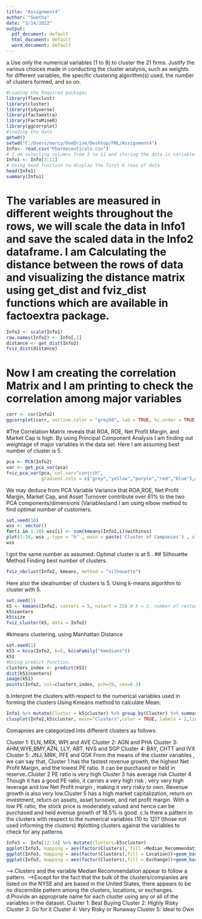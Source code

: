 ---
title: "Assignment4"
author: "Swetha"
date: "3/14/2022"
output:
  pdf_document: default
  html_document: default
  word_document: default
---
a.Use only the numerical variables (1 to 9) to cluster the 21 firms. Justify the various choices made in conducting the cluster analysis, such as weights for different variables, the specific clustering algorithm(s) used, the number of clusters formed, and so on.
```{r}
#Loading the Required packages
library(flexclust)
library(cluster)
library(tidyverse)  
library(factoextra) 
library(FactoMineR)
library(ggcorrplot)
#loading the data
getwd()
setwd("C:/Users/mercy/OneDrive/Desktop/FML/Assignment4")
Info<- read.csv("Pharmaceuticals.csv")
# I am selecting columns from 3 to 11 and storing the data in variable Info1
Info1 <- Info[3:11]
# Using head function to display the first 6 rows of data
head(Info1)
summary(Info1)
```
# The variables are measured in different weights throughout the rows, we will scale the data in Info1 and save the scaled data in the Info2 dataframe. I am Calculating the distance between the rows of data and visualizing the distance matrix using get_dist and fviz_dist functions which are available in factoextra package.
```{r}
Info2 <- scale(Info1)
row.names(Info2) <- Info[,1]
distance <- get_dist(Info2)
fviz_dist(distance)
```
# Now I am creating the correlation Matrix and I am printing to check the correlation among major variables
```{r}
corr <- cor(Info2)
ggcorrplot(corr, outline.color = "grey50", lab = TRUE, hc.order = TRUE, type = "full") 
```
#The Correlation Matrix reveals that ROA, ROE, Net Profit Margin, and Market Cap is high. By using  Principal Component Analysis I am finding out weightage of major variables in the data set. Here I am assuming best number of cluster is 5.
```{r}
pca <- PCA(Info2)
var <- get_pca_var(pca)
fviz_pca_var(pca, col.var="contrib",
             gradient.cols = c("grey","yellow","purple","red","blue"),ggrepel = TRUE ) + labs( title = "PCA Variable Variance")
```
We may deduce from PCA Variable Variance that ROA,ROE, Net Profit Margin, Market Cap, and Asset Turnover contribute over 61% to the two PCA components/dimensions (Variables)and I am using elbow method to find optimal number of customers.
```{r}
set.seed(10)
wss <- vector()
for(i in 1:10) wss[i] <- sum(kmeans(Info2,i)$withinss)
plot(1:10, wss , type = "b" , main = paste('Cluster of Companies') , xlab = "Number of Clusters", ylab="wss")
wss
```
I got the same number as assumed. Optimal cluster is at 5 .
## Silhouette Method
Finding best number of clusters.
```{r}
fviz_nbclust(Info2, kmeans, method = "silhouette")
```
Here also the idealnumber of clusters is 5. Using k-means algorithm to cluster with 5.
```{r}
set.seed(1)
k5 <- kmeans(Info2, centers = 5, nstart = 25) # k = 5, number of restarts = 25
k5$centers 
k5$size  
fviz_cluster(k5, data = Info2) 
```
#kmeans clustering, using Manhattan Distance
```{r}
set.seed(1)
k51 = kcca(Info2, k=5, kccaFamily("kmedians"))
k51
#Using predict function.
clusters_index <- predict(k51)
dist(k51@centers)
image(k51)
points(Info2, col=clusters_index, pch=19, cex=0.3)
```
b.Interpret the clusters with respect to the numerical variables used in forming the clusters
Using Kmeans method to calculate Mean.
```{r}
Info1 %>% mutate(Cluster = k5$cluster) %>% group_by(Cluster) %>% summarise_all("mean")
clusplot(Info2,k5$cluster, main="Clusters",color = TRUE, labels = 2,lines = 0)
```
Comapnies are categorized into different clusters as follows:

Cluster 1: ELN, MRX, WPI and AVE
Cluster 2: AGN and PHA
Cluster 3: AHM,WYE,BMY,AZN, LLY, ABT, NVS and SGP
Cluster 4: BAY, CHTT and IVX
Cluster 5: JNJ, MRK, PFE and GSK
From the means of the cluster variables , we can say that,
Cluster 1 has the fastest revenue growth, the highest Net Profit Margin, and the lowest PE ratio. It can be purchased or held in reserve..Cluster 2 PE ratio is very high Cluster 3 has average risk Cluster 4 Though it has a good PE ratio, it carries a very high risk , very very high leverage and low Net Profit margin , making it very risky to own. Revenue growth is also very low.Cluster 5 has a high market capitalization, return on investment, return on assets, asset turnover, and net profit margin. With a low PE ratio, the stock price is moderately valued and hence can be purchased and held evenue growth of 18.5% is good.
c.Is there a pattern in the clusters with respect to the numerical variables (10 to 12)? (those not used informing the clusters)
#plotting clusters against the variables to check for any patterns
```{r}
Info3 <- Info[12:14] %>% mutate(Clusters=k5$cluster)
ggplot(Info3, mapping = aes(factor(Clusters), fill =Median_Recommendation))+geom_bar(position='dodge')+labs(x ='Clusters')
ggplot(Info3, mapping = aes(factor(Clusters),fill = Location))+geom_bar(position = 'dodge')+labs(x ='Clusters')
ggplot(Info3, mapping = aes(factor(Clusters),fill = Exchange))+geom_bar(position = 'dodge')+labs(x ='Clusters')
```

-->.Clusters and the variable Median Recommendation appear to follow a pattern.
-->Except for the fact that the bulk of the clusters/companies are listed on the NYSE and are based in the United States, there appears to be no discernible pattern among the clusters, locations, or exchanges.
d.Provide an appropriate name for each cluster using any or all of the variables in the dataset.
Cluster 1: Best Buying
Cluster 2: Highly Risky
Cluster 3: Go for it 
Cluster 4: Very Risky or Runaway 
Cluster 5: Ideal to Own 


